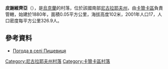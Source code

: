 {{coord|47|53|20|N|32|43|16|E|scale:100000|display=title}}

'''皮謝維齊亞'''（{{lang-uk|Пищевиця}}），是[[烏克蘭|烏克蘭]]的村落，位於該國南部[[尼古拉耶夫州|尼古拉耶夫州]]，由[[卡贊卡區|卡贊卡區]]負責管轄，始建於1880年，面積0.05平方公里，海拔高度102米，2001年人口17，人口密度每平方公里326.9人。

==參考資料==
* [http://weather.in.ua/ua/nikolaevskaja/20441 Погода в селі Пищевиця] {{Wayback|url=http://weather.in.ua/ua/nikolaevskaja/20441 |date=20201027151334 }}

[[Category:尼古拉耶夫州村落|Category:尼古拉耶夫州村落]]
[[Category:卡贊卡區村落|Category:卡贊卡區村落]]


{{Mykolaiv-geo-stub}}